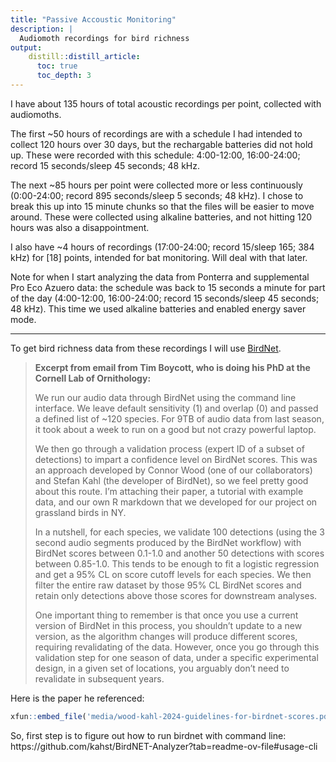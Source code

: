 ```yaml
---
title: "Passive Accoustic Monitoring"
description: |
  Audiomoth recordings for bird richness
output:
    distill::distill_article:
      toc: true
      toc_depth: 3
---
```


I have about 135 hours of total acoustic recordings per point, collected with audiomoths.

The first ~50 hours of recordings are with a schedule I had intended to collect 120 hours over 30 days, but the rechargable batteries did not hold up. These were recorded with this schedule: 4:00-12:00, 16:00-24:00; record 15 seconds/sleep 45 seconds; 48 kHz. 

The next ~85 hours per point were collected more or less continuously (0:00-24:00; record 895 seconds/sleep 5 seconds; 48 kHz). I chose to break this up into 15 minute chunks so that the files will be easier to move around. These were collected using alkaline batteries, and not hitting 120 hours was also a disappointment.

I also have ~4 hours of recordings (17:00-24:00; record 15/sleep 165; 384 kHz) for [18] points, intended for bat monitoring. Will deal with that later.

Note for when I start analyzing the data from Ponterra and supplemental Pro Eco Azuero data: the schedule was back to 15 seconds a minute for part of the day (4:00-12:00, 16:00-24:00; record 15 seconds/sleep 45 seconds; 48 kHz). This time we used alkaline batteries and enabled energy saver mode.

---

To get bird richness data from these recordings I will use [BirdNet](https://birdnet.cornell.edu/).


> **Excerpt from email from Tim Boycott, who is doing his PhD at the Cornell Lab of Ornithology:**
>
>We run our audio data through BirdNet using the command line interface. We leave default sensitivity (1) and overlap (0) and passed a defined list of ~120 species. For 9TB of audio data from last season, it took about a week to run on a good but not crazy powerful laptop.
>
>We then go through a validation process (expert ID of a subset of detections) to impart a confidence level on BirdNet scores. This was an approach developed by Connor Wood (one of our collaborators) and Stefan Kahl (the developer of BirdNet), so we feel pretty good about this route. I'm attaching their paper, a tutorial with example data, and our own R markdown that we developed for our project on grassland birds in NY.
>
>In a nutshell, for each species, we validate 100 detections (using the 3 second audio segments produced by the BirdNet workflow) with BirdNet scores between 0.1-1.0 and another 50 detections with scores between 0.85-1.0. This tends to be enough to fit a logistic regression and get a 95% CL on score cutoff levels for each species. We then filter the entire raw dataset by those 95% CL BirdNet scores and retain only detections above those scores for downstream analyses.
>
>One important thing to remember is that once you use a current version of BirdNet in this process, you shouldn't update to a new version, as the algorithm changes will produce different scores, requiring revalidating of the data. However, once you go through this validation step for one season of data, under a specific experimental design, in a given set of locations, you arguably don't need to revalidate in subsequent years.
>


Here is the paper he referenced:

```r
xfun::embed_file('media/wood-kahl-2024-guidelines-for-birdnet-scores.pdf')
```  



So, first step is to figure out how to run birdnet with command line: https://github.com/kahst/BirdNET-Analyzer?tab=readme-ov-file#usage-cli
